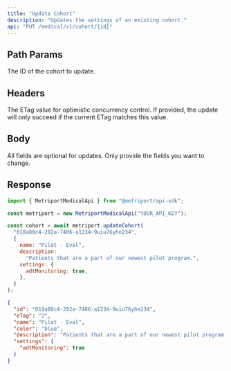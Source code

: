```yaml
---
title: "Update Cohort"
description: "Updates the settings of an existing cohort."
api: "PUT /medical/v1/cohort/{id}"
---
```


## Path Params

<ParamField path="id" type="string" required>
  The ID of the cohort to update.
</ParamField>

## Headers

<ParamField header="If-Match" type="string" optional>
  The ETag value for optimistic concurrency control. If
  provided, the update will only succeed if the current ETag
  matches this value.
</ParamField>

## Body

All fields are optional for updates. Only provide the fields you want to change.

<Snippet file="cohort.mdx" />

## Response

<Snippet file="cohort-response.mdx" />

<ResponseExample>

```javascript Metriport SDK
import { MetriportMedicalApi } from "@metriport/api-sdk";

const metriport = new MetriportMedicalApi("YOUR_API_KEY");

const cohort = await metriport.updateCohort(
  "018a80c4-292a-7486-a1234-9uiu76yhe234",
  {
    name: "Pilot - Eval",
    description:
      "Patients that are a part of our newest pilot program.",
    settings: {
      adtMonitoring: true,
    },
  }
);
```

</ResponseExample>

```json
{
  "id": "018a80c4-292a-7486-a1234-9uiu76yhe234",
  "eTag": "2",
  "name": "Pilot - Eval",
  "color": "blue",
  "description": "Patients that are a part of our newest pilot program.",
  "settings": {
    "adtMonitoring": true
  }
}
```
